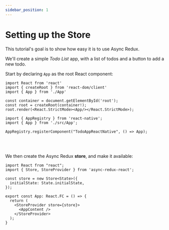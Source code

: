 ```yaml
---
sidebar_position: 1
---
```



# Setting up the Store

This tutorial's goal is to show how easy it is to use Async Redux.

We'll create a simple _Todo List_ app, with a list of todos and a button to add a new todo.

Start by declaring `App` as the root React component:

<Tabs>
<TabItem value="rw" label="React">

```tsx title="main.tsx"
import React from 'react'
import { createRoot } from 'react-dom/client'
import { App } from './App'

const container = document.getElementById('root');
const root = createRoot(container!);
root.render(<React.StrictMode><App/></React.StrictMode>);
```

</TabItem>
<TabItem value="rn" label="React Native">

```tsx title="index.js"
import { AppRegistry } from 'react-native';
import { App } from './src/App';

AppRegistry.registerComponent("TodoAppReactNative", () => App);
```

</TabItem>
</Tabs>

<br></br>

We then create the Async Redux **store**, and make it available:

```tsx title="App.tsx"
import React from "react";
import { Store, StoreProvider } from 'async-redux-react';

const store = new Store<State>({
  initialState: State.initialState,
});

export const App: React.FC = () => {
  return (
    <StoreProvider store={store}>
      <AppContent />
    </StoreProvider>
  );
}
```
